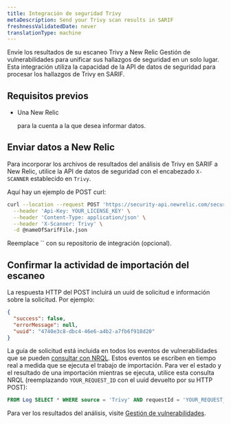 ```yaml
---
title: Integración de seguridad Trivy
metaDescription: Send your Trivy scan results in SARIF
freshnessValidatedDate: never
translationType: machine
---
```


Envíe los resultados de su escaneo Trivy a New Relic Gestión de vulnerabilidades para unificar sus hallazgos de seguridad en un solo lugar. Esta integración utiliza la capacidad de la API de datos de seguridad para procesar los hallazgos de Trivy en SARIF.

## Requisitos previos

* Una New Relic

  <InlinePopover type="licenseKey"/>

  para la cuenta a la que desea informar datos.

## Enviar datos a New Relic

Para incorporar los archivos de resultados del análisis de Trivy en SARIF a New Relic, utilice la API de datos de seguridad con el encabezado `X-SCANNER` establecido en `Trivy`.

Aquí hay un ejemplo de POST curl:

```bash
curl --location --request POST 'https://security-api.newrelic.com/security/v1?repository=<https://github.com/MY_GITHUB_USER/MY_TRIVY_REPO>' \
  --header 'Api-Key: YOUR_LICENSE_KEY' \
  --header 'Content-Type: application/json' \
  --header 'X-Scanner: Trivy' \
  -d @nameOfSarifFile.json
```

<Callout variant="tip">
  Reemplace `<RepositoryUrl>` con su repositorio de integración (opcional).
</Callout>

## Confirmar la actividad de importación del escaneo

La respuesta HTTP del POST incluirá un uuid de solicitud e información sobre la solicitud. Por ejemplo:

```json
{
  "success": false,
  "errorMessage": null,
  "uuid": "4740e3c8-dbc4-46e6-a4b2-a7fb6f918d20"
}
```

La guía de solicitud está incluida en todos los eventos de vulnerabilidades que se pueden [consultar con NRQL](/docs/query-your-data/nrql-new-relic-query-language/get-started/introduction-nrql-new-relics-query-language/). Estos eventos se escriben en tiempo real a medida que se ejecuta el trabajo de importación. Para ver el estado y el resultado de una importación mientras se ejecuta, utilice esta consulta NRQL (reemplazando `YOUR_REQUEST_ID` con el uuid devuelto por su HTTP POST):

```sql
FROM Log SELECT * WHERE source = 'Trivy' AND requestId = 'YOUR_REQUEST_ID'
```

Para ver los resultados del análisis, visite [Gestión de vulnerabilidades](/docs/vulnerability-management/overview/).
